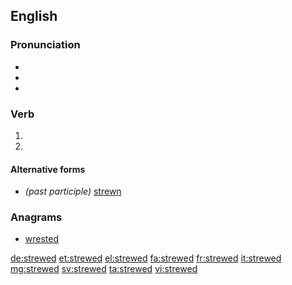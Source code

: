 ==English==

===Pronunciation===
* {{IPA|/struːd/|lang=en}}
* {{audio|en-us-strewed.ogg|Audio (US)|lang=en}}
* {{audio|en-uk-Strewed.ogg|Audio (UK)|lang=en}}

===Verb===
{{head|en|verb form}}

# {{en-simple past of|strew}}
# {{past participle of|strew|lang=en}}

====Alternative forms====
* ''(past participle)'' [[strewn]]

===Anagrams===
* [[wrested#English|wrested]]

[[de:strewed]]
[[et:strewed]]
[[el:strewed]]
[[fa:strewed]]
[[fr:strewed]]
[[it:strewed]]
[[mg:strewed]]
[[sv:strewed]]
[[ta:strewed]]
[[vi:strewed]]